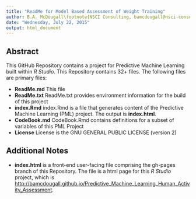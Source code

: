 ```yaml
---
title: "ReadMe for Model Based Assessment of Weight Training"
author: B.A. McDougall\footnote{NSCI Consulting, bamcdougall@nsci-consulting.com}
date: "Wednesday, July 22, 2015"
output: html_document
---
```


## Abstract

This GitHub Repository contains a project for Predictive Machine Learning built within *R Studio*.  This Repository contains 32+ files.  The following files are primary files:

- **ReadMe.md** This file
- **ReadMe.txt** ReadMe.txt provides environment information for the build of this project
- **index.Rmd** index.Rmd is a file that generates content of the Predictive Machine Learning (PML) project.  The output is **index.html**.
- **CodeBook.md** CodeBook.Rmd contains definitions for a subset of variables of this PML Project
- **License** License is the GNU GENERAL PUBLIC LICENSE (version 2) 

## Additional Notes

- **index.html** is a front-end user-facing file comprising the gh-pages branch of this Repository.  The file is a html page for this *R Studio* project, which is [http://bamcdougall.github.io/Predictive_Machine_Learning_Human_Activity_Assessment](http://bamcdougall.github.io/Predictive_Machine_Learning_Human_Activity_Assessment).
